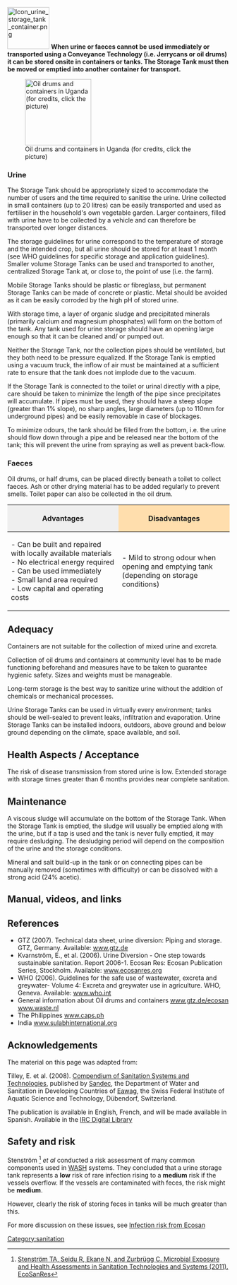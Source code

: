 {{template:attrib_akvo}}

[[Image:Icon_urine_storage_tank_container.png |right|95px]]
'''When urine or faeces cannot be used immediately or transported using a Conveyance Technology (i.e. Jerrycans or oil drums) it can be stored onsite in containers or tanks. The Storage Tank must then be moved or emptied into another container for transport. '''

[[Image:Oil_drums_and_containers.PNG|thumb|right|150px|Oil drums and containers in Uganda (for credits, click the picture)]]

===Urine===
The Storage Tank should be appropriately sized to accommodate the number of users and the time required to sanitise the urine. Urine collected in small containers (up to 20 litres) can be easily transported and used as fertiliser in the household's own vegetable garden. Larger containers, filled with urine have to be collected by a vehicle and can therefore be transported over longer distances.

The storage guidelines for urine correspond to the temperature of storage and the intended crop, but all urine should be stored for at least 1 month (see WHO guidelines for specific storage and application guidelines). Smaller volume Storage Tanks can be used and transported to another, centralized Storage Tank at, or close to, the point of use (i.e. the farm). 

Mobile Storage Tanks should be plastic or fibreglass, but permanent Storage Tanks can be made of concrete or plastic. Metal should be avoided as it can be easily corroded by the high pH of stored urine. 

With storage time, a layer of organic sludge and precipitated minerals (primarily calcium and magnesium phosphates) will form on the bottom of the tank. Any tank used for urine storage should have an opening large enough so that it can be cleaned and/ or pumped out. 

Neither the Storage Tank, nor the collection pipes should be ventilated, but they both need to be pressure equalized. If the Storage Tank is emptied using a vacuum truck, the inflow of air must be maintained at a sufficient rate to ensure that the tank does not implode due to the vacuum. 

If the Storage Tank is connected to the toilet or urinal directly with a pipe, care should be taken to minimize the length of the pipe since precipitates will accumulate. If pipes must be used, they should have a steep slope (greater than 1% slope), no sharp angles, large diameters (up to 110mm for underground pipes) and be easily removable in case of blockages. 

To minimize odours, the tank should be filled from the bottom, i.e. the urine should flow down through a pipe and be released near the bottom of the tank; this will prevent the urine from spraying as well as prevent back-flow. 

===Faeces===
Oil drums, or half drums, can be placed directly beneath a toilet to collect faeces. Ash or other drying material has to be added regularly to prevent smells. Toilet paper can also be collected in the oil drum. 


{| border="1" cellpadding="5" cellspacing="0" align="center"
|-
! width="50%" style="background:#efefef;" | Advantages
! style="background:#ffdead;" | Disadvantages
|-
| valign="top" |- Can be built and repaired with locally available materials <br>
- No electrical energy required <br>
- Can be used immediately <br>
- Small land area required <br>
- Low capital and operating costs
| valign="top" |- Mild to strong odour when opening and emptying tank (depending on storage conditions)
|}

==Adequacy==

Containers are not suitable for the collection of mixed urine and excreta. 

Collection of oil drums and containers at community level has to be made functioning beforehand and measures have to be taken to guarantee hygienic safety. Sizes and weights must be manageable.

Long-term storage is the best way to sanitize urine without the addition of chemicals or mechanical processes. 

Urine Storage Tanks can be used in virtually every environment; tanks should be well-sealed to prevent leaks, infiltration and evaporation. Urine Storage Tanks can be installed indoors, outdoors, above ground and below ground depending on the climate, space available, and soil. 

==Health Aspects / Acceptance==
The risk of disease transmission from stored urine is low. Extended storage with storage times greater than 6 months provides near complete sanitation. 

==Maintenance==
A viscous sludge will accumulate on the bottom of the Storage Tank. When the Storage Tank is emptied, the sludge will usually be emptied along with the urine, but if a tap is used and the tank is never fully emptied, it may require desludging. The desludging period will depend on the composition of the urine and the storage conditions. 

Mineral and salt build-up in the tank or on connecting pipes can be manually removed (sometimes with difficulty) or can be dissolved with a strong acid (24% acetic). 

== Manual, videos, and links ==

==References ==

* GTZ (2007). Technical data sheet, urine diversion: Piping and storage. GTZ, Germany. Available: [http://www.gtz.de www.gtz.de] 
* Kvarnström, E., et al. (2006). Urine Diversion - One step towards sustainable sanitation. Report 2006-1. Ecosan Res: Ecosan Publication Series, Stockholm. Available: [http://www.ecosanres.org www.ecosanres.org] 
* WHO (2006). Guidelines for the safe use of wastewater, excreta and greywater- Volume 4: Excreta and greywater use in agriculture. WHO, Geneva. Available: [http://www.who.int www.who.int]
* General information about Oil drums and containers [http://www.gtz.de/ecosan www.gtz.de/ecosan ] [http://www.waste.nl www.waste.nl ]
* The Philippines [http://www.caps.ph www.caps.ph ]
* India [http://www.sulabhinternational.org www.sulabhinternational.org ]

==Acknowledgements==


The material on this page was adapted from:

Tilley, E. et al. (2008). [http://www.eawag.ch/organisation/abteilungen/sandec/publikationen/publications_sesp/downloads_sesp/compendium_high.pdf Compendium of Sanitation Systems and Technologies], published by [http://www.eawag.ch/organisation/abteilungen/sandec/index_EN Sandec], the Department of Water and Sanitation in Developing Countries of [http://www.eawag.ch/index_EN Eawag], the Swiss Federal Institute of Aquatic Science and Technology, Dübendorf, Switzerland.

The publication is available in English, French, and will be made available in Spanish. Available in the [http://http://www.irc.nl/docsearch/title/163208 IRC Digital Library]

==Safety and risk==

Stenström <ref>
[http://www.ecosanres.org/pdf_files/Microbial_Exposure_%26_Health_Assessments_in_Sanitation_Technologies_%26_Systems.pdf Stenström TA, Seidu R, Ekane N, and Zurbrügg C. Microbial Exposure and Health Assessments in Sanitation Technologies and Systems (2011). EcoSanRes]
</ref> ''et al'' conducted a risk assessment of many common components used in [[WASH]] systems.  They concluded that a urine storage tank represents a '''low''' risk of rare infection rising to a '''medium''' risk if the vessels overflow.  If the vessels are contaminated with feces, the risk might be '''medium'''.

However, clearly the risk of storing feces in tanks will be much greater than this.

For more discussion on these issues, see [[Infection risk from Ecosan]]

<references/>


[[Category:sanitation]]